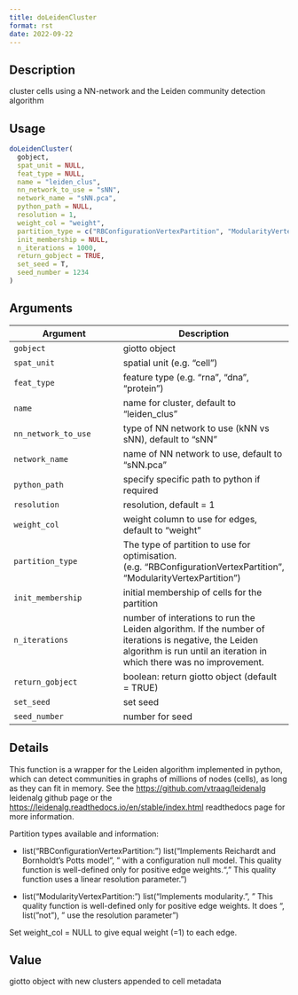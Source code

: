 ```yaml
--- 
title: doLeidenCluster 
format: rst 
date: 2022-09-22 
--- 
```


## Description

cluster cells using a NN-network and the Leiden community detection algorithm


## Usage

```r
doLeidenCluster(
  gobject,
  spat_unit = NULL,
  feat_type = NULL,
  name = "leiden_clus",
  nn_network_to_use = "sNN",
  network_name = "sNN.pca",
  python_path = NULL,
  resolution = 1,
  weight_col = "weight",
  partition_type = c("RBConfigurationVertexPartition", "ModularityVertexPartition"),
  init_membership = NULL,
  n_iterations = 1000,
  return_gobject = TRUE,
  set_seed = T,
  seed_number = 1234
)
```


## Arguments

Argument      |Description
------------- |----------------
`gobject`     |     giotto object
`spat_unit`     |     spatial unit (e.g. "cell")
`feat_type`     |     feature type (e.g. "rna", "dna", "protein")
`name`     |     name for cluster, default to "leiden_clus"
`nn_network_to_use`     |     type of NN network to use (kNN vs sNN), default to "sNN"
`network_name`     |     name of NN network to use, default to "sNN.pca"
`python_path`     |     specify specific path to python if required
`resolution`     |     resolution, default = 1
`weight_col`     |     weight column to use for edges, default to "weight"
`partition_type`     |     The type of partition to use for optimisation. (e.g. "RBConfigurationVertexPartition", "ModularityVertexPartition")
`init_membership`     |     initial membership of cells for the partition
`n_iterations`     |     number of interations to run the Leiden algorithm. If the number of iterations is negative, the Leiden algorithm is run until an iteration in which there was no improvement.
`return_gobject`     |     boolean: return giotto object (default = TRUE)
`set_seed`     |     set seed
`seed_number`     |     number for seed


## Details

This function is a wrapper for the Leiden algorithm implemented in python,
 which can detect communities in graphs of millions of nodes (cells),
 as long as they can fit in memory. See the [https://github.com/vtraag/leidenalg](https://github.com/vtraag/leidenalg) leidenalg 
 github page or the [https://leidenalg.readthedocs.io/en/stable/index.html](https://leidenalg.readthedocs.io/en/stable/index.html) readthedocs 
 page for more information.
 
 Partition types available and information:
   

*  list("RBConfigurationVertexPartition: ") list("Implements Reichardt and Bornholdt’s Potts model\n", "   with a configuration null model. This quality function is well-defined only for positive edge weights.\n", "    This quality function uses a linear resolution parameter.")   

*  list("ModularityVertexPartition: ") list("Implements modularity.\n", "   This quality function is well-defined only for positive edge weights. It does ", list("not"), " use the resolution parameter")  
 
 Set weight_col = NULL to give equal weight (=1) to each edge.


## Value

giotto object with new clusters appended to cell metadata


